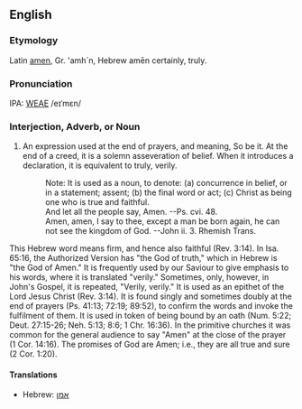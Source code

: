 ==English==
===Etymology===
Latin [[amen]], Gr. 'amh`n, Hebrew ame&#772;n certainly, truly.

===Pronunciation===
IPA: [[WEAE]] /eɪˈmɛn/

===Interjection, Adverb, or Noun===
# An expression used at the end of prayers, and meaning, So be it. At the end of a creed, it is a solemn asseveration of belief. When it introduces a declaration, it is equivalent to truly, verily.
#:    Note: It is used as a noun, to denote: (a) concurrence in belief, or in a statement; assent; (b) the final word or act; (c) Christ as being one who is true and faithful.
#:    And let all the people say, Amen. --Ps. cvi. 48.
#:    Amen, amen, I say to thee, except a man be born again, he can not see the kingdom of God. --John ii. 3. Rhemish Trans.
<!-- material copied from Webster's Revised Unabridged Dictionary (1913) -->

This Hebrew word means firm, and hence also faithful (Rev. 3:14). In Isa. 65:16, the Authorized Version has "the God of truth," which in Hebrew is "the God of Amen." It is frequently  used by our Saviour to give emphasis to his words, where it is translated "verily." Sometimes, only, however, in John's Gospel, it is repeated, "Verily, verily." It is used as an epithet of the Lord Jesus Christ (Rev. 3:14). It is found singly and sometimes doubly at the end of prayers  (Ps. 41:13; 72:19; 89:52), to confirm the words and invoke the  fulfilment of them. It is used in token of being bound by an oath (Num. 5:22; Deut. 27:15-26; Neh. 5:13; 8:6; 1 Chr. 16:36). In the primitive churches it was common for the general audience  to say "Amen" at the close of the prayer (1 Cor. 14:16). The promises of God are Amen; i.e., they are all true and sure  (2 Cor. 1:20). 
<!-- material copied from Easton's 1897 Bible Dictionary -->

====Translations====
*Hebrew: [[אמן]]